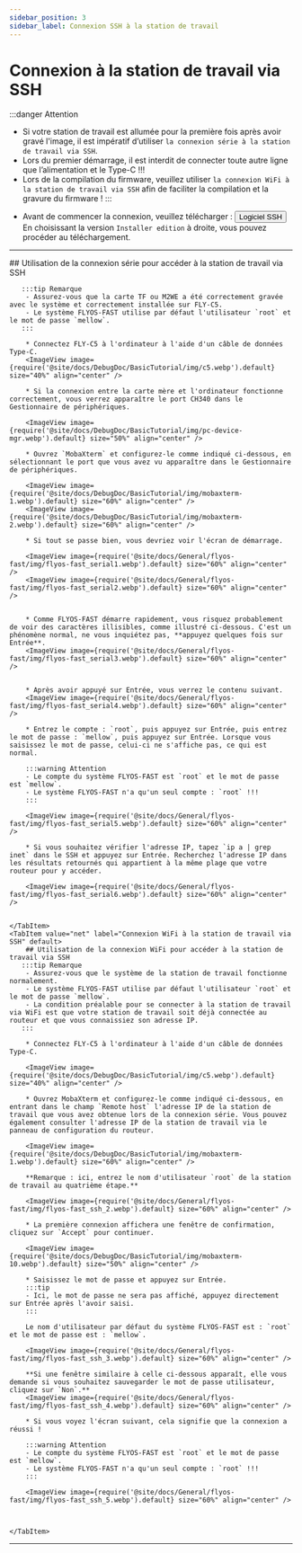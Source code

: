 ```yaml
---
sidebar_position: 3
sidebar_label: Connexion SSH à la station de travail
---
```


# Connexion à la station de travail via SSH

:::danger Attention
- Si votre station de travail est allumée pour la première fois après avoir gravé l'image, il est impératif d’utiliser `la connexion série à la station de travail via SSH`.
- Lors du premier démarrage, il est interdit de connecter toute autre ligne que l’alimentation et le Type-C !!!
- Lors de la compilation du firmware, veuillez utiliser `la connexion WiFi à la station de travail via SSH` afin de faciliter la compilation et la gravure du firmware !
:::

* Avant de commencer la connexion, veuillez télécharger : <Button variant="contained" disableElevation component="a" rel="noopener" href="https://mobaxterm.mobatek.net/download-home-edition.html ">Logiciel SSH</Button>   En choisissant la version `Installer edition` à droite, vous pouvez procéder au téléchargement.

---

<Tabs>
    <TabItem value="serial" label="Connexion série à la station de travail via SSH" default>
        ## Utilisation de la connexion série pour accéder à la station de travail via SSH

       :::tip Remarque
        - Assurez-vous que la carte TF ou M2WE a été correctement gravée avec le système et correctement installée sur FLY-C5.
        - Le système FLYOS-FAST utilise par défaut l'utilisateur `root` et le mot de passe `mellow`.
       :::

        * Connectez FLY-C5 à l'ordinateur à l'aide d'un câble de données Type-C.
        <ImageView image={require('@site/docs/DebugDoc/BasicTutorial/img/c5.webp').default} size="40%" align="center" />

        * Si la connexion entre la carte mère et l'ordinateur fonctionne correctement, vous verrez apparaître le port CH340 dans le Gestionnaire de périphériques.

        <ImageView image={require('@site/docs/DebugDoc/BasicTutorial/img/pc-device-mgr.webp').default} size="50%" align="center" />

        * Ouvrez `MobaXterm` et configurez-le comme indiqué ci-dessous, en sélectionnant le port que vous avez vu apparaître dans le Gestionnaire de périphériques.

        <ImageView image={require('@site/docs/DebugDoc/BasicTutorial/img/mobaxterm-1.webp').default} size="60%" align="center" />
        <ImageView image={require('@site/docs/DebugDoc/BasicTutorial/img/mobaxterm-2.webp').default} size="60%" align="center" />

        * Si tout se passe bien, vous devriez voir l'écran de démarrage.

        <ImageView image={require('@site/docs/General/flyos-fast/img/flyos-fast_serial1.webp').default} size="60%" align="center" />  
        <ImageView image={require('@site/docs/General/flyos-fast/img/flyos-fast_serial2.webp').default} size="60%" align="center" />


        * Comme FLYOS-FAST démarre rapidement, vous risquez probablement de voir des caractères illisibles, comme illustré ci-dessous. C'est un phénomène normal, ne vous inquiétez pas, **appuyez quelques fois sur Entrée**.
        <ImageView image={require('@site/docs/General/flyos-fast/img/flyos-fast_serial3.webp').default} size="60%" align="center" />


        * Après avoir appuyé sur Entrée, vous verrez le contenu suivant.
        <ImageView image={require('@site/docs/General/flyos-fast/img/flyos-fast_serial4.webp').default} size="60%" align="center" />

        * Entrez le compte : `root`, puis appuyez sur Entrée, puis entrez le mot de passe : `mellow`, puis appuyez sur Entrée. Lorsque vous saisissez le mot de passe, celui-ci ne s'affiche pas, ce qui est normal.

        :::warning Attention 
        - Le compte du système FLYOS-FAST est `root` et le mot de passe est `mellow`.
        - Le système FLYOS-FAST n'a qu'un seul compte : `root` !!!
        :::

        <ImageView image={require('@site/docs/General/flyos-fast/img/flyos-fast_serial5.webp').default} size="60%" align="center" />

        * Si vous souhaitez vérifier l'adresse IP, tapez `ip a | grep inet` dans le SSH et appuyez sur Entrée. Recherchez l'adresse IP dans les résultats retournés qui appartient à la même plage que votre routeur pour y accéder.

        <ImageView image={require('@site/docs/General/flyos-fast/img/flyos-fast_serial6.webp').default} size="60%" align="center" />


    </TabItem>
    <TabItem value="net" label="Connexion WiFi à la station de travail via SSH" default>
        ## Utilisation de la connexion WiFi pour accéder à la station de travail via SSH
       :::tip Remarque
        - Assurez-vous que le système de la station de travail fonctionne normalement.
        - Le système FLYOS-FAST utilise par défaut l'utilisateur `root` et le mot de passe `mellow`.
        - La condition préalable pour se connecter à la station de travail via WiFi est que votre station de travail soit déjà connectée au routeur et que vous connaissiez son adresse IP.
       :::

        * Connectez FLY-C5 à l'ordinateur à l'aide d'un câble de données Type-C.

        <ImageView image={require('@site/docs/DebugDoc/BasicTutorial/img/c5.webp').default} size="40%" align="center" />

        * Ouvrez MobaXterm et configurez-le comme indiqué ci-dessous, en entrant dans le champ `Remote host` l'adresse IP de la station de travail que vous avez obtenue lors de la connexion série. Vous pouvez également consulter l'adresse IP de la station de travail via le panneau de configuration du routeur.

        <ImageView image={require('@site/docs/DebugDoc/BasicTutorial/img/mobaxterm-1.webp').default} size="60%" align="center" />

        **Remarque : ici, entrez le nom d'utilisateur `root` de la station de travail au quatrième étape.**

        <ImageView image={require('@site/docs/General/flyos-fast/img/flyos-fast_ssh_2.webp').default} size="60%" align="center" />

        * La première connexion affichera une fenêtre de confirmation, cliquez sur `Accept` pour continuer.

        <ImageView image={require('@site/docs/DebugDoc/BasicTutorial/img/mobaxterm-10.webp').default} size="50%" align="center" />

        * Saisissez le mot de passe et appuyez sur Entrée.
        :::tip
        - Ici, le mot de passe ne sera pas affiché, appuyez directement sur Entrée après l'avoir saisi.
        :::
        
        Le nom d'utilisateur par défaut du système FLYOS-FAST est : `root` et le mot de passe est : `mellow`.

        <ImageView image={require('@site/docs/General/flyos-fast/img/flyos-fast_ssh_3.webp').default} size="60%" align="center" />

        **Si une fenêtre similaire à celle ci-dessous apparaît, elle vous demande si vous souhaitez sauvegarder le mot de passe utilisateur, cliquez sur `Non`.**
        <ImageView image={require('@site/docs/General/flyos-fast/img/flyos-fast_ssh_4.webp').default} size="60%" align="center" />

        * Si vous voyez l'écran suivant, cela signifie que la connexion a réussi !

        :::warning Attention 
        - Le compte du système FLYOS-FAST est `root` et le mot de passe est `mellow`.
        - Le système FLYOS-FAST n'a qu'un seul compte : `root` !!!
        :::

        <ImageView image={require('@site/docs/General/flyos-fast/img/flyos-fast_ssh_5.webp').default} size="60%" align="center" />



    </TabItem>
</Tabs>

----
